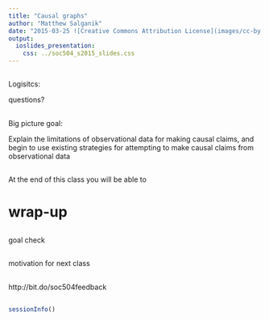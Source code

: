 ```yaml
---
title: "Causal graphs"
author: "Matthew Salganik"
date: "2015-03-25 ![Creative Commons Attribution License](images/cc-by.png)"
output: 
  ioslides_presentation:
    css: ../soc504_s2015_slides.css
---
```


##

Logisitcs:

questions?

##

Big picture goal:

Explain the limitations of observational data for making causal claims, and begin to use existing strategies for attempting to make causal claims from observational data

##


At the end of this class you will be able to


##


# wrap-up

##

goal check

## 

motivation for next class

##

http://bit.do/soc504feedback

##


```r
sessionInfo()
```
